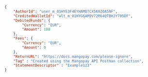 ```json REST
{
    "AuthorId": "user_m_01HYE3F4EYHAMD7CX5K0Z0A5NF",
    "CreditedWalletId": "wlt_m_01HYG6AM9V72R64QTBHJY705DF",
    "DebitedFunds": {
        "Currency": "EUR",
        "Amount": 100
    },
    "Fees": {
        "Currency": "EUR",
        "Amount": 0
    },
    "ReturnURL": "https://docs.mangopay.com/please-ignore",
    "Tag" : "Created using the Mangopay API Postman collection",
    "StatementDescriptor" : "Example123"
}
```